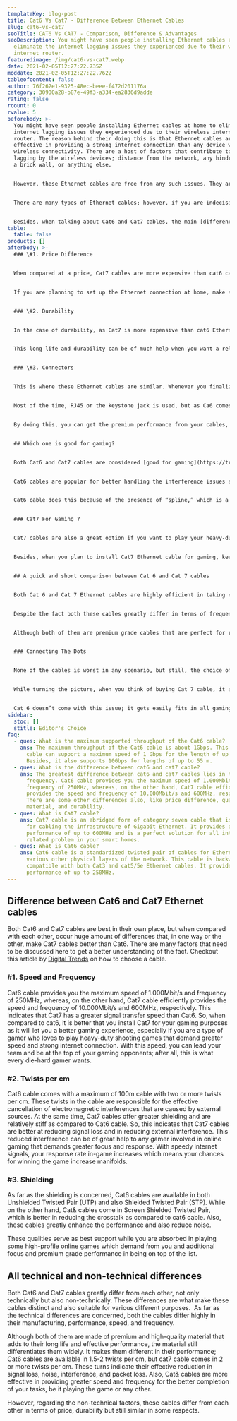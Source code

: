 ```yaml
---
templateKey: blog-post
title: Cat6 Vs Cat7 - Difference Between Ethernet Cables
slug: cat6-vs-cat7
seoTitle: CAT6 Vs CAT7 - Comparison, Difference & Advantages
seoDescription: You might have seen people installing Ethernet cables at home to
  eliminate the internet lagging issues they experienced due to their wireless
  internet router.
featuredimage: /img/cat6-vs-cat7.webp
date: 2021-02-05T12:27:22.735Z
moddate: 2021-02-05T12:27:22.762Z
tableofcontent: false
author: 76f262e1-9325-48ec-beee-f472d201176a
category: 30900a28-b87e-49f3-a334-ea2836d9adde
rating: false
rcount: 0
rvalue: 5
beforebody: >-
  You might have seen people installing Ethernet cables at home to eliminate the
  internet lagging issues they experienced due to their wireless internet
  router. The reason behind their doing this is that Ethernet cables are more
  effective in providing a strong internet connection than any device with
  wireless connectivity. There are a host of factors that contribute to internet
  lagging by the wireless devices; distance from the network, any hindrance like
  a brick wall, or anything else. 


  However, these Ethernet cables are free from any such issues. They are made of high-quality material that guarantees you a super-strong internet connection under every circumstance. They can be used with any piece of hardware and are extremely efficient in reducing latency and interference, thus increasing the speed of the internet connection.


  There are many types of Ethernet cables; however, if you are indecisive about selecting between Cat6 and Cat7 cables to install in your homes or office setups, then this article will be of great help. In this article, we are going to compare these two and also illuminate the main differences between them so that it may become easy for you to choose the one.


  Besides, when talking about Cat6 and Cat7 cables, the main [difference](https://www.electronics-notes.com/articles/connectivity/ethernet-ieee-802-3/cables-types-pinout-cat-5-5e-6.php) between both of them is between the frequency and speed. As far as the speed is concerned, Cat6 cables are found to be containing a maximum length of 100m providing a maximum speed of almost 1.000Mbit/s, and Cat7 also comes in a maximum of 100m length but provides the speed of almost 10.000Mbit/s. However, the standard frequency provided by Cat6 cables is almost 250MHz and by Cat7 is about 600MHz. So it is obvious that Cat7 has greater speed and frequency than Cat6 and is better in both signal and data transferring speed as compared to it.
table:
  table: false
products: []
afterbody: >-
  ### \#1. Price Difference


  When compared at a price, Cat7 cables are more expensive than cat6 cables due to some additional high-quality features. The higher the category, the higher is the price. 


  If you are planning to set up the Ethernet connection at home, make sure you choose the best quality and high category Ethernet cable that lives there working for a longer period. For this, do not think much about a few pound difference in price. But if you think your budget is low, then we suggest you move towards buying some lower category cables as these are good too in their performance. 


  ### \#2. Durability


  In the case of durability, as Cat7 is more expensive than cat6 Ethernet cable, so is also made more durable and long-living. Although Cat6 cables are also durable enough to support your connection needs up to an extended period but, cat7 cables comparatively have greater life to meet all the requirements set by your for a network provider. 


  This long life and durability can be of much help when you want a reliable internet connection provider at home to do whatever you want to in a relatively lesser time. You don’t have to speed additional money each time on buying and setting up a completely new cable within some time so that you can have a speedy internet connection. 


  ### \#3. Connectors 


  This is where these Ethernet cables are similar. Whenever you finalize to install the cable at home, whether Cat6 or Cat7, you don’t have to worry about the type of connectors that you would need for the better installation of both. The reason for this is that both the cables use the same types of connectors. However, the use of the type of connectors strictly depends upon the installation. 


  Most of the time, RJ45 or the keystone jack is used, but as Ca6 comes in both shielded and non-shielded versions, you would have to match up the connectors with the shielding types. And, on the other hand, Cat7 cables come only in shielded versions, which are capable of providing the higher frequencies, so it needs a complete shielded network. So, to get optimal performance from the cable, you need to shield the RJ45, keystone jack, and also the patch panels. 


  By doing this, you can get the premium performance from your cables, and this premium performance will definitely affect the quality of your internet usage in a very positive way. 


  ## Which one is good for gaming?


  Both Cat6 and Cat7 cables are considered [good for gaming](https://trustedperks.com/best-ethernet-cables-for-gaming/). Each of them has its own specific features that are great in increasing the chances of getting a better online gaming experience. 


  Cat6 cables are popular for better handling the interference issues and are better protected against crosstalk and external noise that may affect your focus in the game. These interferences, crosstalk, and noises can make you nil in detecting precisely the movements of your opponents in-game. They can also hinder your effective detection of the blast, fire, or shooting that may help you in deciding for your next move. So, these cables can prove to be the best choice for you when you are thinking to install them as a perfect solution to all your internet related problems that hinder your effective performance in games. 


  Cat6 cable does this because of the presence of “spline,” which is a separator that is present within the cable and is responsible for dividing the individual copper wires within these twisted pairs. This separation reduces crosstalk between the cables up to much extent and thus improves the signal quality to a significant extent. Thus, these cables make the signals more stable and accurate in reaching up to you, which proves to be a great edge for you in your gaming. Also, cat6 cable can operate better at up to almost 100m with this extra shielding. This means the distance never affects the quality of signal strength for your online gaming. 


  ### Cat7 For Gaming ?


  Cat7 cables are also a great option if you want to play your heavy-duty games without being interrupted during the game. These are great options if you want zero packet losses and deterioration in signal strength, which is actually wanted to boost up your gaming experience. These cables come with shielded connectors, which are great in effective reduction of EMI/RFI interference that provides the optimal signal transfer without any issue of loss of strength. This can be helpful for you if you do not want your gaming to be interrupted mid-way and be left behind in any gaming round. 


  Besides, when you plan to install Cat7 Ethernet cable for gaming, keep in mind that there is one difficulty that you are going to face, and that is, these cables don’t use the kind of header connections that you can find easily on most gaming PCs and consoles. So, these cables do not easily get fit into every gaming device that you have. 


  ## A quick and short comparison between Cat 6 and Cat 7 cables 


  Both Cat 6 and Cat 7 Ethernet cables are highly efficient in taking care of all your internet related needs. Whether you are planning to install them as a solution to your gaming problems or data transfer issues, both of them come with some great features to help. 


  Despite the fact both these cables greatly differ in terms of frequency, speed, manufacturing, price, and durability, there are still a lot of features that make them similar, like their forms, usage, connector types, and distance. 


  Although both of them are premium grade cables that are perfect for reducing packet loss, latency, signals loss, and interference, these differences make them well enough to fit in as a solution for one issue or the other. This effective elimination of all the network-related issues makes these cables a premium choice for any gamer as well as an office worker who needs super fast speed for data transfer. 


  ### Connecting The Dots


  None of the cables is worst in any scenario, but still, the choice of the cable depends upon personal preference. If you have a good amount to spend in solving your networking issues, we suggest you go for cat 7 cable as it is a bit high priced than Cat 6 cable. The plus point of buying the Cat 7 cable is it is more durable than cat 6 and lives a longer life to meet the requirements. 


  While turning the picture, when you think of buying Cat 7 cable, it also has a flaw that it comes with specialized header connections that do not easily fit into any gaming console or PC. These specialized connectors can make an issue for you as they might be a perfect match for the gaming device that you use. So, make sure to check the header type before finalizing your decision to buy it. 


  Cat 6 doesn’t come with this issue; it gets easily fits in all gaming devices and is efficient in solving your internet lagging and interruption issues. The only thing lacking in Cat 6 cable when compared to Cat 7 cable is that it provides lesser speed and frequency, which may also be an issue for you when you are installing a new cable solely to clear out the speed and frequency issues that interrupt your gaming and other works.
sidebar:
  stoc: []
  stitle: Editor's Choice
faq:
  - ques: What is the maximum supported throughput of the Cat6 cable? 
    ans: The maximum throughput of the Cat6 cable is about 1Gbps. This means Cat6
      cable can support a maximum speed of 1 Gbps for the length of up to 100m.
      Besides, it also supports 10Gbps for lengths of up to 55 m. 
  - ques: What is the difference between cat6 and cat7 cable?
    ans: The greatest difference between cat6 and cat7 cables lies in the speed and
      frequency. Cat6 cable provides you the maximum speed of 1.000Mbit/s and
      frequency of 250MHz, whereas, on the other hand, Cat7 cable efficiently
      provides the speed and frequency of 10.000Mbit/s and 600MHz, respectively.
      There are some other differences also, like price difference, quality of
      material, and durability. 
  - ques: What is Cat7 cable? 
    ans: Cat7 cable is an abridged form of category seven cable that is mostly used
      for cabling the infrastructure of Gigabit Ethernet. It provides optimal
      performance of up to 600MHz and is a perfect solution for all internet
      related problem in your smart homes. 
  - ques: What is Cat6 cable? 
    ans: Cat6 cable is a standardized twisted pair of cables for Ethernet and
      various other physical layers of the network. This cable is backward
      compatible with both Cat3 and cat5/5e Ethernet cables. It provides optimal
      performance of up to 250MHz.
---
```

## Difference between Cat6 and Cat7 Ethernet cables

Both Cat6 and Cat7 cables are best in their own place, but when compared with each other, occur huge amount of differences that, in one way or the other, make Cat7 cables better than Cat6. There are many factors that need to be discussed here to get a better understanding of the fact. Checkout this article by [Digital Trends](https://www.digitaltrends.com/computing/different-types-of-ethernet-cables-explained/) on how to choose a cable.

### \#1. Speed and Frequency 

Cat6 cable provides you the maximum speed of 1.000Mbit/s and frequency of 250MHz, whereas, on the other hand, Cat7 cable efficiently provides the speed and frequency of 10.000Mbit/s and 600MHz, respectively. This indicates that Cat7 has a greater signal transfer speed than Cat6. So, when compared to cat6, it is better that you install Cat7 for your gaming purposes as it will let you a better gaming experience, especially if you are a type of gamer who loves to play heavy-duty shooting games that demand greater speed and strong internet connection. With this speed, you can lead your team and be at the top of your gaming opponents; after all, this is what every die-hard gamer wants. 

### \#2. Twists per cm

Cat6 cable comes with a maximum of 100m cable with two or more twists per cm. These twists in the cable are responsible for the effective cancellation of electromagnetic interferences that are caused by external sources. At the same time, Cat7 cables offer greater shielding and are relatively stiff as compared to Cat6 cable. So, this indicates that Cat7 cables are better at reducing signal loss and in reducing external interference.
This reduced interference can be of great help to any gamer involved in online gaming that demands greater focus and response. With speedy internet signals, your response rate in-game increases which means your chances for winning the game increase manifolds. 

### \#3. Shielding 

As far as the shielding is concerned, Cat6 cables are available in both Unshielded Twisted Pair (UTP) and also Shielded Twisted Pair (STP). While on the other hand, Cat& cables come in Screen Shielded Twisted Pair, which is better in reducing the crosstalk as compared to cat6 cable. Also, these cables greatly enhance the performance and also reduce noise. 

These qualities serve as best support while you are absorbed in playing some high-profile online games which demand from you and additional focus and premium grade performance in being on top of the list. 

## All technical and non-technical differences

Both Cat6 and Cat7 cables greatly differ from each other, not only technically but also non-technically. These differences are what make these cables distinct and also suitable for various different purposes. 
As far as the technical differences are concerned, both the cables differ highly in their manufacturing, performance, speed, and frequency. 

Although both of them are made of premium and high-quality material that adds to their long life and effective performance, the material still differentiates them widely. It makes them different in their performance; Cat6 cables are available in 1.5-2 twists per cm, but cat7 cable comes in 2 or more twists per cm. These turns indicate their effective reduction in signal loss, noise, interference, and packet loss. Also, Cat& cables are more effective in providing greater speed and frequency for the better completion of your tasks, be it playing the game or any other. 

However, regarding the non-technical factors, these cables differ from each other in terms of price, durability but still similar in some respects.